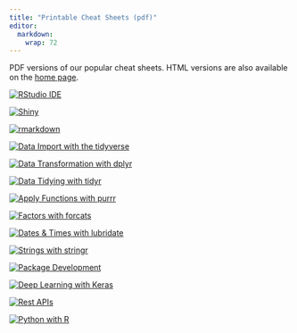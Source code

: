 ```yaml
---
title: "Printable Cheat Sheets (pdf)"
editor: 
  markdown: 
    wrap: 72
---
```


PDF versions of our popular cheat sheets.
HTML versions are also available on the [home page](index.html).

::: {layout-ncol="3"}
[![RStudio IDE](html/rstudio-ide/images/logo.png)](rstudio-ide.pdf)

[![Shiny](html/shiny/images/logo.png)](shiny.pdf)

[![rmarkdown](html/rmarkdown/images/logo.png)](rmarkdown.pdf)

[![Data Import with the tidyverse](html/data-import/images/logo.png)](data-import.pdf)

[![Data Transformation with dplyr](html/data-transformation/images/logo.png)](data-transformation.pdf)

[![Data Tidying with tidyr](html/tidyr/images/logo.png)](tidyr.pdf)

[![Apply Functions with purrr](html/purrr/images/logo.png)](purrr.pdf)

[![Factors with forcats](html/factors/images/logo.png)](factors.pdf)

[![Dates & Times with lubridate](html/lubridate/images/logo.png)](lubridate.pdf)

[![Strings with stringr](html/strings/images/logo.png)](strings.pdf)

[![Package Development](html/package-development/images/logo.png)](package-development.pdf)

[![Deep Learning with Keras](html/keras/images/logo.png)](keras.pdf)

[![Rest APIs](html/plumber/images/logo.png)](plumber.pdf)

[![Python with R](html/reticulate/images/logo.png)](reticulate.pdf)
:::
